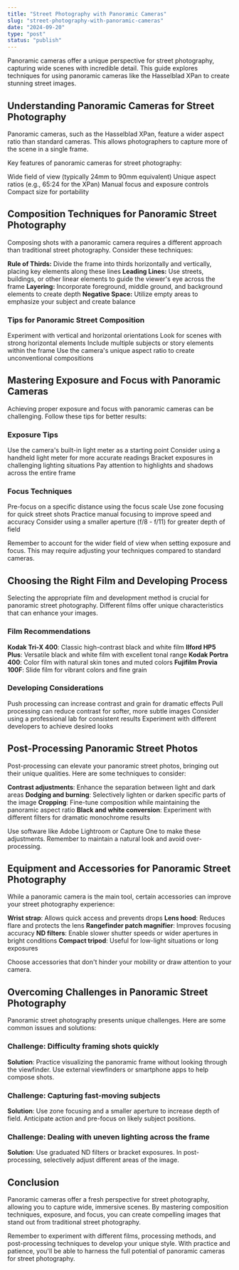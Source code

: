 ```yaml
---
title: "Street Photography with Panoramic Cameras"
slug: "street-photography-with-panoramic-cameras"
date: "2024-09-20"
type: "post"
status: "publish"
---
```


Panoramic cameras offer a unique perspective for street photography, capturing wide scenes with incredible detail. This guide explores techniques for using panoramic cameras like the Hasselblad XPan to create stunning street images.

## Understanding Panoramic Cameras for Street Photography

Panoramic cameras, such as the Hasselblad XPan, feature a wider aspect ratio than standard cameras. This allows photographers to capture more of the scene in a single frame.

Key features of panoramic cameras for street photography:

Wide field of view (typically 24mm to 90mm equivalent)
Unique aspect ratios (e.g., 65:24 for the XPan)
Manual focus and exposure controls
Compact size for portability

## Composition Techniques for Panoramic Street Photography

Composing shots with a panoramic camera requires a different approach than traditional street photography. Consider these techniques:

**Rule of Thirds:** Divide the frame into thirds horizontally and vertically, placing key elements along these lines
**Leading Lines:** Use streets, buildings, or other linear elements to guide the viewer's eye across the frame
**Layering:** Incorporate foreground, middle ground, and background elements to create depth
**Negative Space:** Utilize empty areas to emphasize your subject and create balance

### Tips for Panoramic Street Composition

Experiment with vertical and horizontal orientations
Look for scenes with strong horizontal elements
Include multiple subjects or story elements within the frame
Use the camera's unique aspect ratio to create unconventional compositions

## Mastering Exposure and Focus with Panoramic Cameras

Achieving proper exposure and focus with panoramic cameras can be challenging. Follow these tips for better results:

### Exposure Tips

Use the camera's built-in light meter as a starting point
Consider using a handheld light meter for more accurate readings
Bracket exposures in challenging lighting situations
Pay attention to highlights and shadows across the entire frame

### Focus Techniques

Pre-focus on a specific distance using the focus scale
Use zone focusing for quick street shots
Practice manual focusing to improve speed and accuracy
Consider using a smaller aperture (f/8 - f/11) for greater depth of field

Remember to account for the wider field of view when setting exposure and focus. This may require adjusting your techniques compared to standard cameras.

## Choosing the Right Film and Developing Process

Selecting the appropriate film and development method is crucial for panoramic street photography. Different films offer unique characteristics that can enhance your images.

### Film Recommendations

**Kodak Tri-X 400**: Classic high-contrast black and white film
**Ilford HP5 Plus**: Versatile black and white film with excellent tonal range
**Kodak Portra 400**: Color film with natural skin tones and muted colors
**Fujifilm Provia 100F**: Slide film for vibrant colors and fine grain

### Developing Considerations

Push processing can increase contrast and grain for dramatic effects
Pull processing can reduce contrast for softer, more subtle images
Consider using a professional lab for consistent results
Experiment with different developers to achieve desired looks

## Post-Processing Panoramic Street Photos

Post-processing can elevate your panoramic street photos, bringing out their unique qualities. Here are some techniques to consider:

**Contrast adjustments**: Enhance the separation between light and dark areas
**Dodging and burning**: Selectively lighten or darken specific parts of the image
**Cropping**: Fine-tune composition while maintaining the panoramic aspect ratio
**Black and white conversion**: Experiment with different filters for dramatic monochrome results

Use software like Adobe Lightroom or Capture One to make these adjustments. Remember to maintain a natural look and avoid over-processing.

## Equipment and Accessories for Panoramic Street Photography

While a panoramic camera is the main tool, certain accessories can improve your street photography experience:

**Wrist strap**: Allows quick access and prevents drops
**Lens hood**: Reduces flare and protects the lens
**Rangefinder patch magnifier**: Improves focusing accuracy
**ND filters**: Enable slower shutter speeds or wider apertures in bright conditions
**Compact tripod**: Useful for low-light situations or long exposures

Choose accessories that don't hinder your mobility or draw attention to your camera.

## Overcoming Challenges in Panoramic Street Photography

Panoramic street photography presents unique challenges. Here are some common issues and solutions:

### Challenge: Difficulty framing shots quickly

**Solution**: Practice visualizing the panoramic frame without looking through the viewfinder. Use external viewfinders or smartphone apps to help compose shots.

### Challenge: Capturing fast-moving subjects

**Solution**: Use zone focusing and a smaller aperture to increase depth of field. Anticipate action and pre-focus on likely subject positions.

### Challenge: Dealing with uneven lighting across the frame

**Solution**: Use graduated ND filters or bracket exposures. In post-processing, selectively adjust different areas of the image.

## Conclusion

Panoramic cameras offer a fresh perspective for street photography, allowing you to capture wide, immersive scenes. By mastering composition techniques, exposure, and focus, you can create compelling images that stand out from traditional street photography.

Remember to experiment with different films, processing methods, and post-processing techniques to develop your unique style. With practice and patience, you'll be able to harness the full potential of panoramic cameras for street photography.